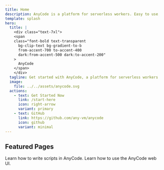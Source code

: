 ```yaml
---
title: Home
description: AnyCode is a platform for serverless workers. Easy to use, and quick to set up.
template: splash
hero:
  title: |
    <div class="text-7xl">
    <span
    class="font-bold text-transparent
      bg-clip-text bg-gradient-to-b
      from-accent-700 to-accent-400
      dark:from-accent-500 dark:to-accent-200"
    >
      AnyCode
    </span>
    </div>
  tagline: Get started with AnyCode, a platform for serverless workers. Easy to use, and quick to set up.
  image:
    file: ../../assets/anycode.svg
  actions:
    - text: Get Started Now
      link: /start-here
      icon: right-arrow
      variant: primary
    - text: GitHub
      link: https://github.com/any-vm/anycode
      icon: github
      variant: minimal
---
```



## Featured Pages

<CardGrid>
	<Card title="Writing scripts" icon="add-document">
		Learn how to write scripts in AnyCode.
	</Card>
	<Card title="AnyCode WebUI" icon="setting">
		Learn how to use the AnyCode web UI.
	</Card>
</CardGrid>
